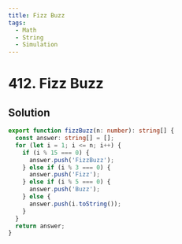 ```yaml
---
title: Fizz Buzz
tags:
  - Math
  - String
  - Simulation
---
```


# 412. Fizz Buzz

<Badges>
  <LevelBadge level="easy" />
  <TopicBadge name="Math" slug="math" />
  <TopicBadge name="String" slug="string" />
  <TopicBadge name="Simulation" slug="simulation" />
</Badges>

## Solution

```typescript filename="solution.ts" copy
export function fizzBuzz(n: number): string[] {
  const answer: string[] = [];
  for (let i = 1; i <= n; i++) {
    if (i % 15 === 0) {
      answer.push('FizzBuzz');
    } else if (i % 3 === 0) {
      answer.push('Fizz');
    } else if (i % 5 === 0) {
      answer.push('Buzz');
    } else {
      answer.push(i.toString());
    }
  }
  return answer;
}
```

<ProblemLink
  codingSite="leetcode"
  href="https://leetcode.com/problems/fizz-buzz"
  title="Fizz Buzz"
/>
